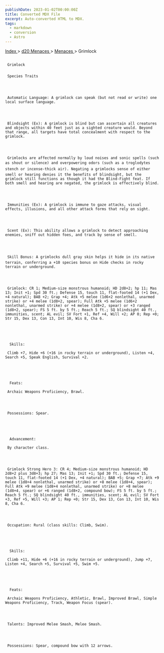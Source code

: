 ```yaml
---
publishDate: 2023-01-02T00:00:00Z
title: Converted MDX File
excerpt: Auto-converted HTML to MDX.
tags:
  - markdown
  - conversion
  - Astro
---
```







[
      Index
     ](-index)
     >
     [
      d20 Menaces
     ](menaces-d20-index)
     >
     [
      Menaces
     ](menaces-d20-menaces-index)
     > Grimlock
    





## 
     Grimlock
    


### 
     Species Traits
    



     Automatic Language: A grimlock can speak (but not read or write) one local surface language.
    



     Blindsight (Ex): A grimlock is blind but can ascertain all creatures and objects within 40 feet just as a sighted creature would. Beyond that range, all targets have total concealment with respect to the grimlock.
    



     Grimlocks are affected normally by loud noises and sonic spells (such as shout or silence) and overpowering odors (such as a troglodytes stench or incense-thick air). Negating a grimlocks sense of either smell or hearing denies it the benefits of blindsight, but the grimlock still functions as though it had the Blind-Fight feat. If both smell and hearing are negated, the grimlock is effectively blind.
    



     Immunities (Ex): A grimlock is immune to gaze attacks, visual effects, illusions, and all other attack forms that rely on sight.
    



     Scent (Ex): This ability allows a grimlock to detect approaching enemies, sniff out hidden foes, and track by sense of smell.
    



     Skill Bonus: A grimlocks dull gray skin helps it hide in its native terrain, conferring a +10 species bonus on Hide checks in rocky terrain or underground.
    



     Grimlock: CR 1; Medium-size monstrous humanoid; HD 2d8+2; hp 11; Mas 13; Init +1; Spd 30 ft.; Defense 15, touch 11, flat-footed 14 (+1 Dex, +4 natural); BAB +2; Grap +4; Atk +5 melee (1d6+2 nonlethal, unarmed strike) or +4 melee (1d8+2, spear); Full Atk +5 melee (1d6+2 nonlethal, unarmed strike) or +4 melee (1d8+2, spear) or +3 ranged (1d8+2, spear); FS 5 ft. by 5 ft.; Reach 5 ft.; SQ blindsight 40 ft., immunities, scent; AL evil; SV Fort +1, Ref +4, Will +2; AP 0; Rep +0; Str 15, Dex 13, Con 13, Int 10, Wis 8, Cha 6.
    




      Skills:
     
     Climb +7, Hide +6 (+16 in rocky terrain or underground), Listen +4, Search +5, Speak English, Survival +2.
    




      Feats:
     
     Archaic Weapons Proficiency, Brawl.
    



     Possessions: Spear.
    




      Advancement:
     
     By character class.
    



     Grimlock Strong Hero 3: CR 4; Medium-size monstrous humanoid; HD 2d8+2 plus 3d8+3; hp 27; Mas 13; Init +1; Spd 30 ft.; Defense 15, touch 11, flat-footed 14 (+1 Dex, +4 natural); BAB +5; Grap +7; Atk +9 melee (1d8+4 nonlethal, unarmed strike) or +8 melee (1d8+4, spear); Full Atk +9 melee (1d8+4 nonlethal, unarmed strike) or +8 melee (1d8+4, spear) or +6 ranged (1d8+2, compound bow); FS 5 ft. by 5 ft.; Reach 5 ft.; SQ blindsight 40 ft., immunities, scent; AL evil; SV Fort +3, Ref +5, Will +3; AP 1; Rep +0; Str 15, Dex 13, Con 13, Int 10, Wis 8, Cha 6.
    



     Occupation: Rural (class skills: Climb, Swim).
    




      Skills:
     
     Climb +11, Hide +6 (+16 in rocky terrain or underground), Jump +7, Listen +4, Search +5, Survival +5, Swim +5.
    




      Feats:
     
     Archaic Weapons Proficiency, Athletic, Brawl, Improved Brawl, Simple Weapons Proficiency, Track, Weapon Focus (spear).
    



     Talents: Improved Melee Smash, Melee Smash.
    



     Possessions: Spear, compound bow with 12 arrows.
    




